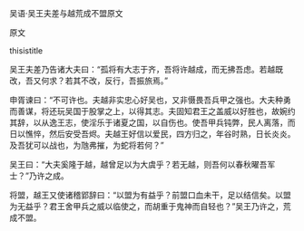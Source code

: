


吴语·吴王夫差与越荒成不盟原文

原文

thisistitle

吴王夫差乃告诸大夫曰：“孤将有大志于齐，吾将许越成，而无拂吾虑。若越既改，吾又何求？若其不改，反行，吾振旅焉。”

申胥谏曰：“不可许也。夫越非实忠心好吴也，又非慑畏吾兵甲之强也。大夫种勇而善谋，将还玩吴国于股掌之上，以得其志。夫固知君王之盖威以好胜也，故婉约其辞，以从逸王志，使淫乐于诸夏之国，以自伤也。使吾甲兵钝弊，民人离落，而日以憔悴，然后安受吾烬。夫越王好信以爱民，四方归之，年谷时熟，日长炎炎。及吾犹可以战也，为虺弗摧，为蛇将若何？”

吴王曰：“大夫奚隆于越，越曾足以为大虞乎？若无越，则吾何以春秋曜吾军士？”乃许之成。

将盟，越王又使诸稽郢辞曰：“以盟为有益乎？前盟口血未干，足以结信矣。以盟为无益乎？君王舍甲兵之威以临使之，而胡重于鬼神而自轻也？”吴王乃许之，荒成不盟。

